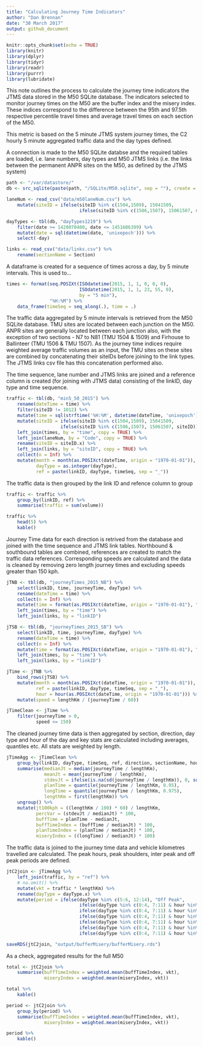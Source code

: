 ```yaml
---
title: "Calculating Journey Time Indicators"
author: "Dan Brennan"
date: "30 March 2017"
output: github_document
---
```


```r
knitr::opts_chunk$set(echo = TRUE)
library(knitr)
library(dplyr)
library(tidyr)
library(readr)
library(purrr)
library(lubridate)
```

This note outlines the process to calculate the journey time indicators the JTMS data stored in the M50 SQLite database. The indicators selected to monitor journey times on the M50 are the buffer index and the misery index. These indices correspond to the difference between the 95th and 97.5th respective percentile travel times and average travel times on each section of the M50.

This metric is based on the 5 minute JTMS system journey times, the C2 hourly 5 minute aggregated traffic data and the day types defined.

A connection is made to the M50 SQLite databse and the required tables are loaded, i.e. lane numbers, day types and M50 JTMS links (i.e. the links between the permanent ANPR sites on the M50, as defined by the JTMS system)

```r
path <- "/var/datastore/"
db <- src_sqlite(paste(path, "/SQLite/M50.sqlite", sep = ""), create = FALSE)
```

```r
laneNum <- read_csv("data/m50laneNum.csv") %>%
    mutate(siteID = ifelse(siteID %in% c(1504,1509), 15041509,
                           ifelse(siteID %in% c(1506,1507), 15061507, siteID)))

dayTypes <- tbl(db, "dayTypes1219") %>% 
    filter(date >= 1420070400, date <= 1451606399) %>% 
    mutate(date = sql(datetime(date, 'unixepoch'))) %>% 
    select(-day)

links <- read_csv("data/links.csv") %>% 
    rename(sectionName = Section)
```

A dataframe is created for a sequence of times across a day, by 5 minute intervals. This is used to...

```r
times <- format(seq.POSIXt(ISOdatetime(2015, 1, 1, 0, 0, 0),
                           ISOdatetime(2015, 1, 1, 23, 55, 0), 
                           by = "5 min"), 
                "%H:%M") %>% 
    data_frame(timeSeq = seq_along(.), time = .)
```

The traffic data aggregated by 5 minute intervals is retrieved from the M50 SQLite database. TMU sites are located between each junction on the M50. ANPR sites are generally located between each junction also, with the exception of two sections - N7 to N81 (TMU 1504 & 1509) and Firhouse to Ballinteer (TMU 1506 & TMU 1507). As the journey time indices require weighted average traffic volumes as an input, the TMU sites on these sites are combined by concatenating their siteIDs before joining to the link types. The JTMS links csv file has this concatenation performed also.

The time sequence, lane number and JTMS links are joined and a reference column is created (for joining with JTMS data) consisting of the linkID, day type and time sequence.

```r
traffic <- tbl(db, "min5_50_2015") %>% 
    rename(dateTime = time) %>% 
    filter(siteID != 1012) %>% 
    mutate(time = sql(strftime('%H:%M', datetime(dateTime, 'unixepoch')))) %>% 
    mutate(siteID = ifelse(siteID %in% c(1504,1509), 15041509,
                    ifelse(siteID %in% c(1506,1507), 15061507, siteID))) %>% 
    left_join(times, by = "time", copy = TRUE) %>% 
    left_join(laneNum, by = "Code", copy = TRUE) %>% 
    rename(siteID = siteID.x) %>% 
    left_join(links, by = "siteID", copy = TRUE) %>% 
    collect(n = Inf) %>% 
    mutate(month = month(as.POSIXct(dateTime, origin = "1970-01-01")),
           dayType = as.integer(dayType),
           ref = paste(linkID, dayType, timeSeq, sep = "_"))
```

The traffic data is then grouped by the link ID and refence column to group

```r
traffic <- traffic %>% 
    group_by(linkID, ref) %>% 
    summarise(traffic = sum(volume))

traffic %>% 
    head(5) %>% 
    kable()
```

Journey Time data for each direction is retrived from the database and joined with the time sequence and JTMS link tables. Northbound & southbound tables are combined, references are created to match the traffic data references. Corresponding speeds are calculated and the data is cleaned by removing zero length journey times and excluding speeds greater than 150 kph.

```r
jTNB <- tbl(db, "journeyTimes_2015_NB") %>%
    select(linkID, time, journeyTime, dayType) %>% 
    rename(dateTime = time) %>% 
    collect(n = Inf) %>% 
    mutate(time = format(as.POSIXct(dateTime, origin = "1970-01-01"), "%H:%M")) %>% 
    left_join(times, by = "time") %>% 
    left_join(links, by = "linkID") 

jTSB <- tbl(db, "journeyTimes_2015_SB") %>%
    select(linkID, time, journeyTime, dayType) %>% 
    rename(dateTime = time) %>% 
    collect(n = Inf) %>% 
    mutate(time = format(as.POSIXct(dateTime, origin = "1970-01-01"), "%H:%M")) %>% 
    left_join(times, by = "time") %>% 
    left_join(links, by = "linkID") 

jTime <- jTNB %>% 
    bind_rows(jTSB) %>% 
    mutate(month = month(as.POSIXct(dateTime, origin = "1970-01-01")),
           ref = paste(linkID, dayType, timeSeq, sep = "_"),
           hour = hour(as.POSIXct(dateTime, origin = "1970-01-01"))) %>% 
    mutate(speed = lengthKm / (journeyTime / 60))

jTimeClean <- jTime %>% 
    filter(journeyTime > 0,
           speed <= 150)
```

The cleaned journey time data is then aggregated by section, direction, day type and hour of the day and key stats are calculated including averages, quantiles etc. All stats are weighted by length.

```r
jTimeAgg <- jTimeClean %>%
    group_by(linkID, dayType, timeSeq, ref, direction, sectionName, hour) %>% 
    summarise(medianJt = median(journeyTime / lengthKm),
              meanJt = mean(journeyTime / lengthKm),
              stdevJt = ifelse(is.na(sd(journeyTime / lengthKm)), 0, sd(journeyTime / lengthKm)),
              planTime = quantile(journeyTime / lengthKm, 0.95),
              longTime = quantile(journeyTime / lengthKm, 0.975),
              lengthKm = first(lengthKm)) %>% 
    ungroup() %>% 
    mutate(jt100kph = ((lengthKm / 100) * 60) / lengthKm,
           percVar = (stdevJt / medianJt) * 100,
           buffTime = planTime - medianJt,
           buffTimeIndex = (buffTime / medianJt) * 100,
           planTimeIndex = (planTime / medianJt) * 100,
           miseryIndex = ((longTime) / medianJt) * 100)
```

The traffic data is joined to the journey time data and vehicle kilometres travelled are calculated. The peak hours, peak shoulders, inter peak and off peak periods are defined.

```r
jtC2join <- jTimeAgg %>% 
    left_join(traffic, by = "ref") %>% 
    # na.omit() %>% 
    mutate(vkt = traffic * lengthKm) %>% 
    rename(dayType = dayType.x) %>% 
    mutate(period = ifelse(dayType %in% c(5:6, 12:14), "Off Peak",
                           ifelse(dayType %in% c(0:4, 7:11) & hour %in% c(0:6, 19:23), "Off Peak", 
                           ifelse(dayType %in% c(0:4, 7:11) & hour %in% c(7, 9), "AM Peak Shoulders",
                           ifelse(dayType %in% c(0:4, 7:11) & hour %in% c(16, 18), "PM Peak Shoulders",
                           ifelse(dayType %in% c(0:4, 7:11) & hour %in% c(8), "AM Peak Hour",
                           ifelse(dayType %in% c(0:4, 7:11) & hour %in% c(17), "PM Peak Hour",
                           ifelse(dayType %in% c(0:4, 7:11) & hour %in% c(10:16), "Inter Peak", NA))))))))

saveRDS(jtC2join, "output/bufferMisery/bufferMisery.rds")
```

As a check, aggregated results for the full M50 

```r
total <- jtC2join %>% 
    summarise(buffTimeIndex = weighted.mean(buffTimeIndex, vkt),
              miseryIndex = weighted.mean(miseryIndex, vkt))

total %>%
    kable()
```

```r
period <- jtC2join %>% 
    group_by(period) %>% 
    summarise(buffTimeIndex = weighted.mean(buffTimeIndex, vkt),
              miseryIndex = weighted.mean(miseryIndex, vkt))

period %>%
    kable()
```

